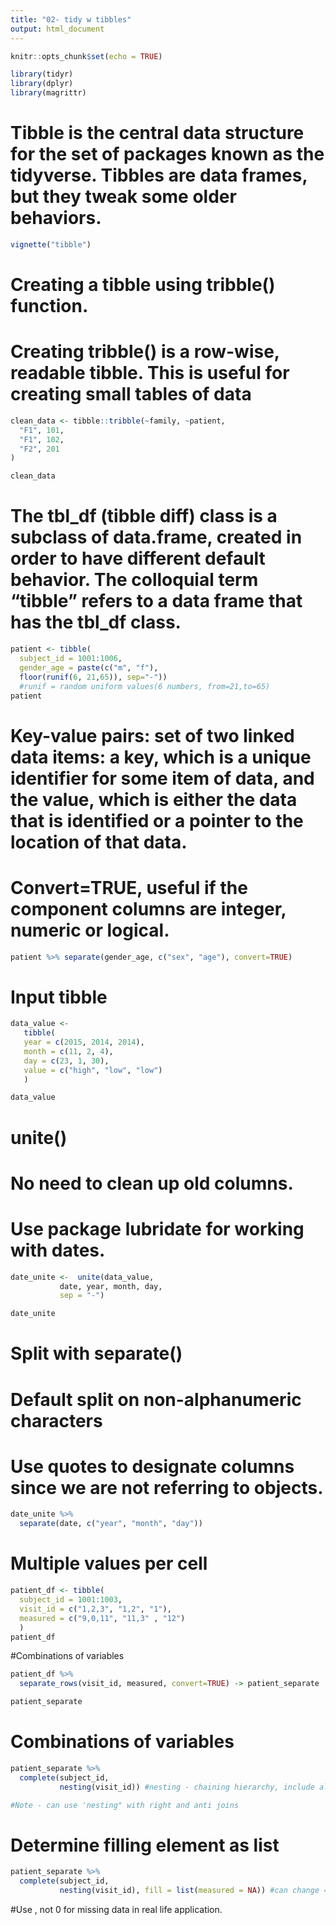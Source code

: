 ---
title: "02- tidy w tibbles"
output: html_document
---
```{r setup, include=FALSE}
knitr::opts_chunk$set(echo = TRUE)
```

```{r}
library(tidyr)
library(dplyr)
library(magrittr)
```
# Tibble is the central data structure for the set of packages known as the tidyverse. Tibbles are data frames, but they tweak some older behaviors.
```{r}
vignette("tibble")
```
# Creating a tibble using tribble() function.
# Creating tribble() is a row-wise, readable tibble. This is useful for   creating small tables of data
```{r}
clean_data <- tibble::tribble(~family, ~patient,
  "F1", 101,
  "F1", 102,
  "F2", 201
)

clean_data
```
# The tbl_df (tibble diff) class is a subclass of data.frame, created in order to have different default behavior. The colloquial term "tibble" refers to a data frame that has the tbl_df class. 

```{r}
patient <- tibble(
  subject_id = 1001:1006,
  gender_age = paste(c("m", "f"), 
  floor(runif(6, 21,65)), sep="-"))
  #runif = random uniform values(6 numbers, from=21,to=65)
patient
```

# Key-value pairs: set of two linked data items: a key, which is a unique identifier for some item of data, and the value, which is either the data that is identified or a pointer to the location of that data.
# Convert=TRUE, useful if the component columns are integer, numeric or logical.
```{r}
patient %>% separate(gender_age, c("sex", "age"), convert=TRUE)
```

# Input tibble
```{r}
data_value <- 
   tibble(
   year = c(2015, 2014, 2014),
   month = c(11, 2, 4),
   day = c(23, 1, 30),
   value = c("high", "low", "low")
   ) 

data_value
```
# unite()
# No need to clean up old columns.
# Use package lubridate for working with dates.
```{r}
date_unite <-  unite(data_value, 
           date, year, month, day, 
           sep = "-") 

date_unite
```
# Split with separate()
# Default split on non-alphanumeric characters
# Use quotes to designate columns since we are not referring to objects.

```{r}
date_unite %>%
  separate(date, c("year", "month", "day"))
```

# Multiple values per cell
```{r}
patient_df <- tibble(
  subject_id = 1001:1003, 
  visit_id = c("1,2,3", "1,2", "1"),
  measured = c("9,0,11", "11,3" , "12")
  )
patient_df
```

#Combinations of variables
```{r}
patient_df %>% 
  separate_rows(visit_id, measured, convert=TRUE) -> patient_separate

patient_separate
```

# Combinations of variables

```{r}
patient_separate %>% 
  complete(subject_id, 
           nesting(visit_id)) #nesting - chaining hierarchy, include all possible combinations of values, will fill with NA

#Note - can use 'nesting" with right and anti joins
```

# Determine filling element as list

```{r}
patient_separate %>% 
  complete(subject_id, 
           nesting(visit_id), fill = list(measured = NA)) #can change = value of choice
```
#Use <NA>, not 0 for missing data in real life application.